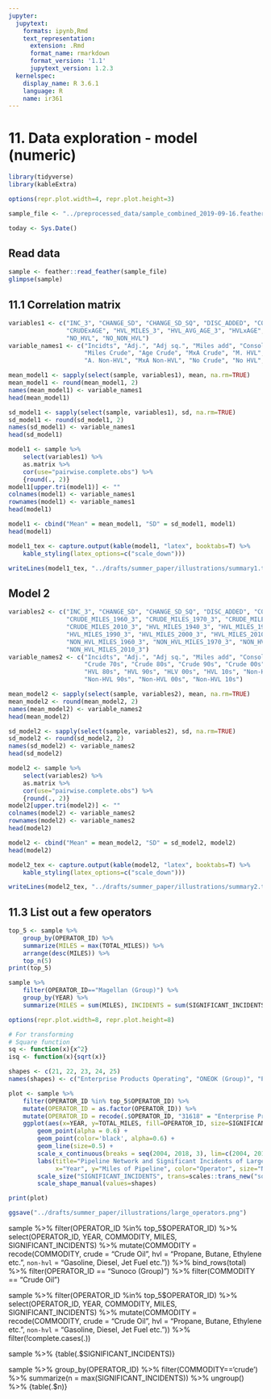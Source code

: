 ```yaml
---
jupyter:
  jupytext:
    formats: ipynb,Rmd
    text_representation:
      extension: .Rmd
      format_name: rmarkdown
      format_version: '1.1'
      jupytext_version: 1.2.3
  kernelspec:
    display_name: R 3.6.1
    language: R
    name: ir361
---
```


# 11. Data exploration - model (numeric)

```r
library(tidyverse)
library(kableExtra)
```

```r
options(repr.plot.width=4, repr.plot.height=3)
```

```r
sample_file <- "../preprocessed_data/sample_combined_2019-09-16.feather"
```

```r
today <- Sys.Date()
```

## Read data

```r
sample <- feather::read_feather(sample_file)
glimpse(sample)
```

## 11.1 Correlation matrix

```r
variables1 <- c("INC_3", "CHANGE_SD", "CHANGE_SD_SQ", "DISC_ADDED", "CONSOLIDATE", "M_A", "M_A_2", "CRUDE_MILES_3", "CRUDE_AVG_AGE_3", 
                "CRUDExAGE", "HVL_MILES_3", "HVL_AVG_AGE_3", "HVLxAGE", "NON_HVL_MILES_3", "NON_HVL_AVG_AGE_3", "NON_HVLxAGE", "NO_CRUDE", 
                "NO_HVL", "NO_NON_HVL")
variable_names1 <- c("Incidts", "Adj.", "Adj sq.", "Miles add", "Consolid.", "MA", "MA t-1", 
                     "Miles Crude", "Age Crude", "MxA Crude", "M. HVL", "A. HVL", "MxA HVL", "M. Non-HVL", 
                     "A. Non-HVL", "MxA Non-HVL", "No Crude", "No HVL", "No Non-HVL")
```

```r
mean_model1 <- sapply(select(sample, variables1), mean, na.rm=TRUE)
mean_model1 <- round(mean_model1, 2)
names(mean_model1) <- variable_names1
head(mean_model1)
```

```r
sd_model1 <- sapply(select(sample, variables1), sd, na.rm=TRUE)
sd_model1 <- round(sd_model1, 2)
names(sd_model1) <- variable_names1
head(sd_model1)
```

```r
model1 <- sample %>%
    select(variables1) %>%
    as.matrix %>%
    cor(use="pairwise.complete.obs") %>%
    {round(., 2)}
model1[upper.tri(model1)] <- ""
colnames(model1) <- variable_names1
rownames(model1) <- variable_names1
head(model1)
```

```r
model1 <- cbind("Mean" = mean_model1, "SD" = sd_model1, model1)
head(model1)
```

```r
model1_tex <- capture.output(kable(model1, "latex", booktabs=T) %>%
    kable_styling(latex_options=c("scale_down")))
```

```r
writeLines(model1_tex, "../drafts/summer_paper/illustrations/summary1.tex")
```

## Model 2

```r
variables2 <- c("INC_3", "CHANGE_SD", "CHANGE_SD_SQ", "DISC_ADDED", "CONSOLIDATE", "M_A", "M_A_2", "CRUDE_MILES_1940_3", "CRUDE_MILES_1950_3", 
                "CRUDE_MILES_1960_3", "CRUDE_MILES_1970_3", "CRUDE_MILES_1980_3", "CRUDE_MILES_1990_3", "CRUDE_MILES_2000_3", 
                "CRUDE_MILES_2010_3", "HVL_MILES_1940_3", "HVL_MILES_1950_3", "HVL_MILES_1960_3", "HVL_MILES_1970_3", "HVL_MILES_1980_3",
                "HVL_MILES_1990_3", "HVL_MILES_2000_3", "HVL_MILES_2010_3", "NON_HVL_MILES_1940_3", "NON_HVL_MILES_1950_3", 
                "NON_HVL_MILES_1960_3", "NON_HVL_MILES_1970_3", "NON_HVL_MILES_1980_3", "NON_HVL_MILES_1990_3", "NON_HVL_MILES_2000_3", 
                "NON_HVL_MILES_2010_3")
variable_names2 <- c("Incidts", "Adj.", "Adj sq.", "Miles add", "Consolid.", "MA", "MA t-1", "Crude 40s", "Crude 50s", "Crude 60s",
                     "Crude 70s", "Crude 80s", "Crude 90s", "Crude 00s", "Crude 10s", "HVL 40s", "HVL 50s", "HVL 60s", "HVL 70s", 
                     "HVL 80s", "HVL 90s", "HLV 00s", "HVL 10s", "Non-HVL 40s", "Non-HVL 50s", "Non-HVL 60s", "Non-HVL 70s", "Non-HVL 80s", 
                     "Non-HVL 90s", "Non-HVL 00s", "Non-HVL 10s")
```

```r
mean_model2 <- sapply(select(sample, variables2), mean, na.rm=TRUE)
mean_model2 <- round(mean_model2, 2)
names(mean_model2) <- variable_names2
head(mean_model2)
```

```r
sd_model2 <- sapply(select(sample, variables2), sd, na.rm=TRUE)
sd_model2 <- round(sd_model2, 2)
names(sd_model2) <- variable_names2
head(sd_model2)
```

```r
model2 <- sample %>%
    select(variables2) %>%
    as.matrix %>%
    cor(use="pairwise.complete.obs") %>%
    {round(., 2)}
model2[upper.tri(model2)] <- ""
colnames(model2) <- variable_names2
rownames(model2) <- variable_names2
head(model2)
```

```r
model2 <- cbind("Mean" = mean_model2, "SD" = sd_model2, model2)
head(model2)
```

```r
model2_tex <- capture.output(kable(model2, "latex", booktabs=T) %>%
    kable_styling(latex_options=c("scale_down")))
```

```r
writeLines(model2_tex, "../drafts/summer_paper/illustrations/summary2.tex")
```

## 11.3 List out a few operators

```r
top_5 <- sample %>%
    group_by(OPERATOR_ID) %>%
    summarize(MILES = max(TOTAL_MILES)) %>%
    arrange(desc(MILES)) %>%
    top_n(5)
print(top_5)
```

```r
sample %>%
    filter(OPERATOR_ID=="Magellan (Group)") %>%
    group_by(YEAR) %>%
    summarize(MILES = sum(MILES), INCIDENTS = sum(SIGNIFICANT_INCIDENTS))
```

```r
options(repr.plot.width=8, repr.plot.height=8)
```

```r
# For transforming
# Square function
sq <- function(x){x^2}
isq <- function(x){sqrt(x)}

shapes <- c(21, 22, 23, 24, 25)
names(shapes) <- c("Enterprise Products Operating", "ONEOK (Group)", "Phillips 66 (Group)", "Magellan (Group)", "NuStar (Group)")

plot <- sample %>%
    filter(OPERATOR_ID %in% top_5$OPERATOR_ID) %>%
    mutate(OPERATOR_ID = as.factor(OPERATOR_ID)) %>%
    mutate(OPERATOR_ID = recode(.$OPERATOR_ID, "31618" = "Enterprise Products Operating")) %>%
    ggplot(aes(x=YEAR, y=TOTAL_MILES, fill=OPERATOR_ID, size=SIGNIFICANT_INCIDENTS, shape=OPERATOR_ID)) +
        geom_point(alpha = 0.6) +
        geom_point(color='black', alpha=0.6) +
        geom_line(size=0.5) +
        scale_x_continuous(breaks = seq(2004, 2018, 3), lim=c(2004, 2018)) +
        labs(title="Pipeline Network and Significant Incidents of Largest 5 Operators", 
             x="Year", y="Miles of Pipeline", color="Operator", size="Number of Significant Incidents") +
        scale_size("SIGNIFICANT_INCIDENTS", trans=scales::trans_new("sq", sq, isq)) +
        scale_shape_manual(values=shapes)

print(plot)
```

```r
ggsave("../drafts/summer_paper/illustrations/large_operators.png")
```

sample %>%
    filter(OPERATOR_ID %in% top_5$OPERATOR_ID) %>%
    select(OPERATOR_ID, YEAR, COMMODITY, MILES, SIGNIFICANT_INCIDENTS) %>%
    mutate(COMMODITY = recode(COMMODITY, crude = "Crude Oil", 
                              hvl = "Propane, Butane, Ethylene etc.", 
                              `non-hvl` = "Gasoline, Diesel, Jet Fuel etc.")) %>%
    bind_rows(total) %>%
    filter(OPERATOR_ID == "Sunoco (Group)") %>%
    filter(COMMODITY == "Crude Oil")


sample %>%
    filter(OPERATOR_ID %in% top_5$OPERATOR_ID) %>%
    select(OPERATOR_ID, YEAR, COMMODITY, MILES, SIGNIFICANT_INCIDENTS) %>%
    mutate(COMMODITY = recode(COMMODITY, crude = "Crude Oil", 
                              hvl = "Propane, Butane, Ethylene etc.", 
                              `non-hvl` = "Gasoline, Diesel, Jet Fuel etc.")) %>%
    filter(!complete.cases(.))


sample %>%
    {table(.$SIGNIFICANT_INCIDENTS)}


sample %>%
    group_by(OPERATOR_ID) %>%
    filter(COMMODITY=='crude') %>%
    summarize(n = max(SIGNIFICANT_INCIDENTS)) %>%
    ungroup() %>%
    {table(.$n)}
